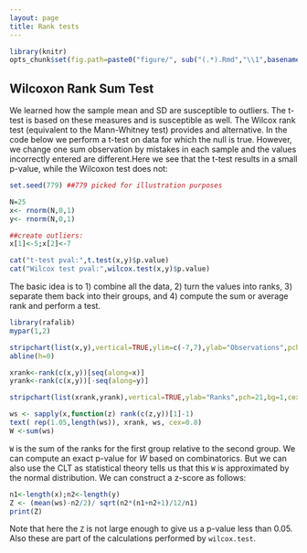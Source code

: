```yaml
---
layout: page
title: Rank tests
---
```


```r
library(knitr)
opts_chunk$set(fig.path=paste0("figure/", sub("(.*).Rmd","\\1",basename(knitr:::knit_concord$get('infile'))), "-"))
```

## Wilcoxon Rank Sum Test

We learned how the sample mean and SD are susceptible to outliers. The t-test is based on these measures and is susceptible as well. The Wilcox rank test (equivalent to the Mann-Whitney test) provides and alternative. In the code below we perform a t-test on data for which the null is true. However, we change one sum observation by mistakes in each sample and the values incorrectly entered are different.Here we see that the t-test results in a small p-value, while the Wilcoxon test does not:

```r
set.seed(779) ##779 picked for illustration purposes

N=25
x<- rnorm(N,0,1)
y<- rnorm(N,0,1)

##create outliers:
x[1]<-5;x[2]<-7

cat("t-test pval:",t.test(x,y)$p.value)
cat("Wilcox test pval:",wilcox.test(x,y)$p.value)
```

The basic idea is to 1) combine all the data, 2) turn the values into ranks, 3) separate them back into their groups, and 4) compute the sum or average rank and perform a test.


```r

library(rafalib)
mypar(1,2)

stripchart(list(x,y),vertical=TRUE,ylim=c(-7,7),ylab="Observations",pch=21,bg=1)
abline(h=0)

xrank<-rank(c(x,y))[seq(along=x)]
yrank<-rank(c(x,y))[-seq(along=y)]

stripchart(list(xrank,yrank),vertical=TRUE,ylab="Ranks",pch=21,bg=1,cex=1.25)

ws <- sapply(x,function(z) rank(c(z,y))[1]-1)
text( rep(1.05,length(ws)), xrank, ws, cex=0.8)
W <-sum(ws) 
```

`W` is the sum of the ranks for the first group relative to the second group. We can compute an exact p-value for $W$ based on combinatorics. But we can also use the CLT as 
statistical theory tells us that this `W` is approximated by the normal distribution. We can construct a z-score as follows:

```r
n1<-length(x);n2<-length(y)
Z <- (mean(ws)-n2/2)/ sqrt(n2*(n1+n2+1)/12/n1)
print(Z)
```

Note that here the `Z` is not large enough to give us a p-value less than 0.05. Also these are part of the calculations performed by `wilcox.test`.

